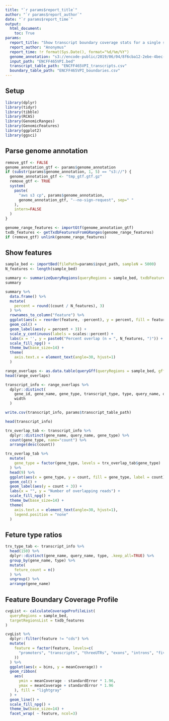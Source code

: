 ```yaml
---
title: "`r params$report_title`"
author: "`r params$report_author`"
date: "`r params$report_time`"
output:
  html_document:
    toc: True
params:
  report_title: "Show transcript boundary coverage stats for a single sample"
  report_author: "Anonymus"
  report_time: !r format(Sys.Date(), format="%d/%m/%Y")
  genome_annotation: "s3://encode-public/2019/06/04/8f6cba12-2ebe-4bec-a15d-53f498979de0/gencode.v29.primary_assembly.annotation_UCSC_names.gtf.gz"
  input_path: "ENCFF465VPI.bed"
  transcript_table_path: "ENCFF465VPI_transcripts.csv"
  boundary_table_path: "ENCFF465VPI_boundaries.csv"
---
```


## Setup

```r
library(dplyr)
library(tidyr)
library(tibble)
library(RCAS)
library(GenomicRanges)
library(GenomicFeatures)
library(ggplot2)
library(ggsci)
```

## Parse genome annotation

```r
remove_gtf <- FALSE
genome_annotation_gtf <- params$genome_annotation
if (substr(params$genome_annotation, 1, 5) == "s3://") {
  genome_annotation_gtf <- "tmp_gtf.gtf.gz"
  remove_gtf <- TRUE
  system(
    paste(
      "aws s3 cp", params$genome_annotation,
      genome_annotation_gtf, "--no-sign-request", sep=" "
    ),
    intern=FALSE
  )
}
```

```r
genome_range_features <- importGtf(genome_annotation_gtf)
txdb_features <- getTxdbFeaturesFromGRanges(genome_range_features)
if (remove_gtf) unlink(genome_range_features)
```

## Show features

```r
sample_bed <- importBed(filePath=params$input_path, sampleN = 5000)
N_features <- length(sample_bed)
```

```r
summary <- summarizeQueryRegions(queryRegions = sample_bed, txdbFeatures = txdb_features)
summary
```

```r
summary %>%
  data.frame() %>%
  mutate(
    percent = round((count / N_features), 3)
  ) %>%
  rownames_to_column("feature") %>%
  ggplot(aes(x = reorder(feature, -percent), y = percent, fill = feature, label = count)) + 
  geom_col() + 
  geom_label(aes(y = percent + 3)) + 
  scale_y_continuous(labels = scales::percent) +
  labs(x = '', y = paste0("Percent overlap (n = ", N_features, ")")) + 
  scale_fill_npg() +
  theme_bw(base_size=14) + 
  theme(
    axis.text.x = element_text(angle=30, hjust=1)
  )
```

```r
range_overlaps <- as.data.table(queryGff(queryRegions = sample_bed, gffData = genome_range_features))
head(range_overlaps)
```

```r
transcript_info <- range_overlaps %>%
  dplyr::distinct(
    gene_id, gene_name, gene_type, transcript_type, type, query_name, query_score,
    width
  )

write.csv(transcript_info, params$transcript_table_path)

head(transcript_info)
```


```r
trx_overlap_tab <- transcript_info %>%
  dplyr::distinct(gene_name, query_name, gene_type) %>%
  count(gene_type, name="count") %>%
  arrange(desc(count))

trx_overlap_tab %>%
  mutate(
    gene_type = factor(gene_type, levels = trx_overlap_tab$gene_type)
  ) %>%
  head(9) %>%
  ggplot(aes(x = gene_type, y = count, fill = gene_type, label = count)) + 
  geom_col() + 
  geom_label(aes(y = count + 3)) + 
  labs(x = "", y = "Number of overlapping reads") + 
  scale_fill_npg() +
  theme_bw(base_size=14) + 
  theme(
    axis.text.x = element_text(angle=30, hjust=1),
    legend.position = "none"
  )
```

## Feture type ratios

```r
trx_type_tab <- transcript_info %>%
  head(150) %>%
  dplyr::distinct(gene_name, query_name, type, .keep_all=TRUE) %>%
  group_by(gene_name, type) %>%
  mutate(
    feture_count = n()
  ) %>%
  ungroup() %>%
  arrange(gene_name)
```


## Feature Boundary Coverage Profile

```r
cvgList <- calculateCoverageProfileList(
  queryRegions = sample_bed,
  targetRegionsList = txdb_features
)
```


```r
cvgList %>%
  dplyr::filter(feature != "cds") %>%
  mutate(
    feature = factor(feature, levels=c(
      "promoters", "transcripts", "threeUTRs", "exons", "introns", "fiveUTRs"
    ))
  ) %>%
  ggplot(aes(x = bins, y = meanCoverage)) + 
  geom_ribbon(
    aes(
      ymin = meanCoverage - standardError * 1.96,
      ymax = meanCoverage + standardError * 1.96
    ), fill = "lightgray"
  ) + 
  geom_line() +
  scale_fill_npg() +
  theme_bw(base_size=14) +
  facet_wrap( ~ feature, ncol=3) 
```

